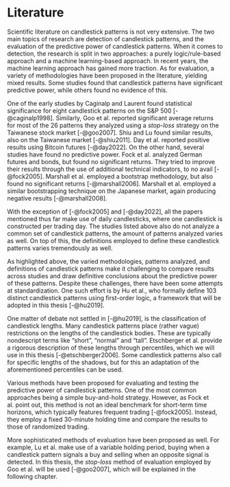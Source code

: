 # Literature {#sec-literature}

Scientific literature on candlestick patterns is not very extensive. The two main topics of research are detection of candlestick patterns, and the evaluation of the predictive power of candlestick patterns. When it comes to detection, the research is split in two approaches: a purely logic/rule-based approach and a machine learning-based approach. In recent years, the machine learning approach has gained more traction. As for evaluation, a variety of methodologies have been proposed in the literature, yielding mixed results. Some studies found that candlestick patterns have significant predictive power, while others found no evidence of this.

One of the early studies by Caginalp and Laurent found statistical significance for eight candlestick patterns on the S&P 500 [-@caginalp1998]. Similarly, Goo et al. reported significant average returns for most of the 26 patterns they analyzed using a *stop-loss* strategy on the Taiwanese stock market [-@goo2007]. Shiu and Lu found similar results, also on the Taiwanese market [-@shiu2011]. Day et al. reported positive results using Bitcoin futures [-@day2022]. On the other hand, several studies have found no predictive power. Fock et al. analyzed German futures and bonds, but found no significant returns. They tried to improve their results through the use of additional technical indicators, to no avail [-@fock2005]. Marshall et al. employed a bootstrap methodology, but also found no significant returns [-@marshall2006]. Marshall et al. employed a similar bootstrapping technique on the Japanese market, again producing negative results [-@marshall2008].

With the exception of [-@fock2005] and [-@day2022], all the papers mentioned thus far make use of daily candlesticks, where one candlestick is constructed per trading day. The studies listed above also do not analyze a common set of candlestick patterns, the amount of patterns analyzed varies as well. On top of this, the definitions employed to define these candlestick patterns varies tremendously as well.

As highlighted above, the varied methodologies, patterns analyzed, and definitions of candlestick patterns make it challenging to compare results across studies and draw definitive conclusions about the predictive power of these patterns. Despite these challenges, there have been some attempts at standardization. One such effort is by Hu et al., who formally define 103 distinct candlestick patterns using first-order logic, a framework that will be adopted in this thesis [-@hu2019].

One matter of debate not settled in [-@hu2019], is the classification of candlestick lengths. Many candlestick patterns place (rather vague)   restrictions on the lengths of the candlestick bodies. These are typically nondescript terms like "short", "normal" and "tall". Etschberger et al. provide a rigorous description of these lengths through percentiles, which we will use in this thesis [-@etschberger2006]. Some candlestick patterns also call for specific lengths of the shadows, but for this an adaptation of the aforementioned percentiles can be used.

Various methods have been proposed for evaluating and testing the predictive power of candlestick patterns. One of the most common approaches being a simple buy-and-hold strategy. However, as Fock et al. point out, this method is not an ideal benchmark for short-term time horizons, which typically features frequent trading [-@fock2005]. Instead, they employ a fixed 30-minute holding time and compare the results to those of randomized trading.

More sophisticated methods of evaluation have been proposed as well. For example, Lu et al. make use of a variable holding period, buying when a candlestick pattern signals a buy and selling when an opposite signal is detected. In this thesis, the *stop-loss* method of evaluation employed by Goo et al. will be used [-@goo2007], which will be explained in the following chapter.
